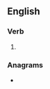 ==English==

===Verb===
{{head|en|present participle}}

# {{present participle of|relight|lang=en|nocat=1}}

===Anagrams===
* {{anagrams|en|a=egghiilnrt|lightering}}